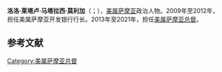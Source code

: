 {{Infobox officeholder
|name        = 洛洛·莱塔卢·马塔拉西·莫利加<br>Lolo Letalu Matalasi Moliga
|image       = Lolo Moliga by James Kneubuhl.jpg
|order       = 第57任[[美属萨摩亚总督|美属萨摩亚总督]]
|lieutenant  = [[莱马努·佩莱蒂·毛加|莱马努·佩莱蒂·毛加]]
|term_start  =  2013年1月3日
|term_end    = 2021年1月3日
|predecessor = [[托吉奥拉·图拉富诺|托吉奥拉·图拉富诺]]
|successor   = 莱马努·佩莱蒂·毛加
|birth_date  = {{birth year and age|1949}}
|birth_place = 美属萨摩亚塔乌岛
|death_date  = 
|death_place = 
|party       = [[民主黨_(美國)|民主黨]] {{small|（2011年前；2016年－）}}<ref>{{cite web |url=https://democraticgovernors.org/governor/lolo-m-moliga/ |title=American Samoa Governor Lolo Moliga |publisher=Democratic Governors Association |accessdate=February 17, 2016 |archive-date=2020-08-13 |archive-url=https://web.archive.org/web/20200813113818/https://democraticgovernors.org/governor/lolo-m-moliga/ |dead-url=no }}</ref><br>[[無黨籍|無黨籍]]{{small|（2011年－2015年）}}<ref>{{cite web |url=http://www.nga.org/cms/home/governors/current-governors/col2-content/main-content-list/lolo-matalasi-moliga.html |title=American Samoa Governor Lolo Matalasi Moliga |publisher=National Governors Association |accessdate=December 7, 2014 |archive-date=2017-01-14 |archive-url=https://web.archive.org/web/20170114210400/https://www.nga.org/cms/home/governors/current-governors/col2-content/main-content-list/lolo-matalasi-moliga.html |dead-url=no }}</ref>
|alma_mater  = [[沙德伦州立学院|沙德伦州立学院]]<br/>[[圣迭戈州立大学|圣迭戈州立大学]]
|signature=Lolo Moliga Signature.png
}}'''洛洛·莱塔卢·马塔拉西·莫利加'''（{{lang-en|'''Lolo Letalu Matalasi Moliga'''}}；{{bd|1949年||}}），[[美属萨摩亚|美属萨摩亚]]政治人物。2009年至2012年，担任美属萨摩亚开发银行行长。2013年至2021年，担任[[美属萨摩亚总督|美属萨摩亚总督]]。

==参考文献==
{{reflist}}
{{美属萨摩亚总督}}
[[Category:美属萨摩亚总督|Category:美属萨摩亚总督]]